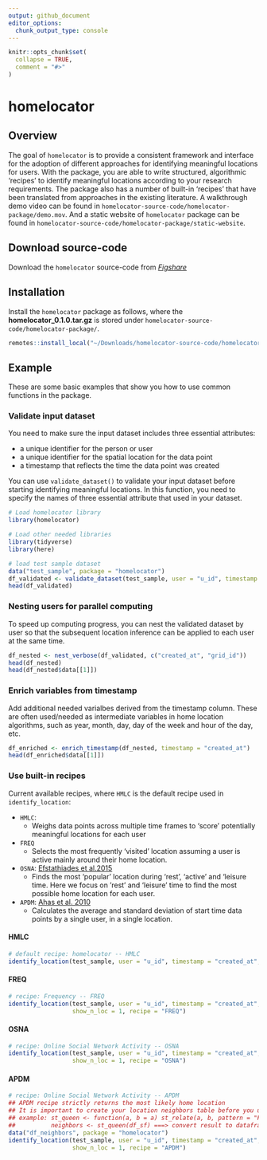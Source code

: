 ```yaml
---
output: github_document
editor_options: 
  chunk_output_type: console
---
```



```r
knitr::opts_chunk$set(
  collapse = TRUE,
  comment = "#>"
)
```

# homelocator

## Overview 

The goal of `homelocator` is to provide a consistent framework and interface for the adoption of different approaches for identifying  meaningful locations for users. With the package, you are able to write structured, algorithmic 'recipes' to identify meaningful locations according to your research requirements. The package also has a number of built-in 'recipes' that have been translated from approaches in the existing literature. A walkthrough demo video can be found in `homelocator-source-code/homelocator-package/demo.mov`. And a static website of `homelocator` package can be found in `homelocator-source-code/homelocator-package/static-website`. 

## Download source-code 

Download the `homelocator` source-code from [_Figshare_](https://figshare.com/s/ce7b8bcfd2e6b44a5568)

## Installation

Install the `homelocator` package as follows, where the **homelocator_0.1.0.tar.gz** is stored under `homelocator-source-code/homelocator-package/`. 

``` r
remotes::install_local("~/Downloads/homelocator-source-code/homelocator-package/homelocator_0.1.0.tar.gz", dependencies = T)
```
## Example

These are some basic examples that show you how to use common functions in the package. 

### Validate input dataset

You need to make sure the input dataset includes three essential attributes: 

  - a unique identifier for the person or user 
  - a unique identifier for the spatial location for the data point 
  - a timestamp that reflects the time the data point was created 

You can use `validate_dataset()` to validate your input dataset before starting identifying meaningful locations. In this function, you need to specify the names of three essential attribute that used in your dataset. 

```r
# Load homelocator library
library(homelocator)
```

```r
# Load other needed libraries
library(tidyverse)
library(here)
```


```r
# load test sample dataset 
data("test_sample", package = "homelocator")
df_validated <- validate_dataset(test_sample, user = "u_id", timestamp = "created_at", location = "grid_id")
head(df_validated)
```


### Nesting users for parallel computing 

To speed up computing progress, you can nest the validated dataset by user so that the subsequent location inference can be applied to each user at the same time. 

```r
df_nested <- nest_verbose(df_validated, c("created_at", "grid_id"))
head(df_nested)
head(df_nested$data[[1]])
```


### Enrich variables from timestamp

Add additional needed varialbes derived from the timestamp column. These are often used/needed as intermediate variables in home location algorithms, such as year, month, day, day of the week and hour of the day, etc. 


```r
df_enriched <- enrich_timestamp(df_nested, timestamp = "created_at")
head(df_enriched$data[[1]])
```


### Use built-in recipes 

Current available recipes, where `HMLC` is the default recipe used in `identify_location`: 

- `HMLC`: 
  - Weighs data points across multiple time frames to ‘score’ potentially meaningful locations for each user 
- `FREQ`
  - Selects the most frequently 'visited' location assuming a user is active mainly around their home location. 
- `OSNA`: [Efstathiades et al.2015](https://doi.org/10.1080/10630731003597306)
  - Finds the most 'popular' location during 'rest', 'active' and 'leisure time. Here we focus on 'rest' and 'leisure' time to find the most possible home location for each user. 
- `APDM`: [Ahas et al. 2010](https://doi.org/10.1080/10630731003597306)
  - Calculates the average and standard deviation of start time data points by a single user, in a single location. 

#### HMLC
```r
# default recipe: homelocator -- HMLC
identify_location(test_sample, user = "u_id", timestamp = "created_at", location = "grid_id", show_n_loc = 1, recipe = "HMLC")
```

#### FREQ
```r
# recipe: Frequency -- FREQ
identify_location(test_sample, user = "u_id", timestamp = "created_at", location = "grid_id", 
                  show_n_loc = 1, recipe = "FREQ")
```

#### OSNA
```r
# recipe: Online Social Network Activity -- OSNA
identify_location(test_sample, user = "u_id", timestamp = "created_at", location = "grid_id", 
                  show_n_loc = 1, recipe = "OSNA")
```

#### APDM
```r
# recipe: Online Social Network Activity -- APDM
## APDM recipe strictly returns the most likely home location
## It is important to create your location neighbors table before you use the recipe!!
## example: st_queen <- function(a, b = a) st_relate(a, b, pattern = "F***T****")
##          neighbors <- st_queen(df_sf) ===> convert result to dataframe 
data("df_neighbors", package = "homelocator")
identify_location(test_sample, user = "u_id", timestamp = "created_at", location = "grid_id", 
                  show_n_loc = 1, recipe = "APDM")
```


